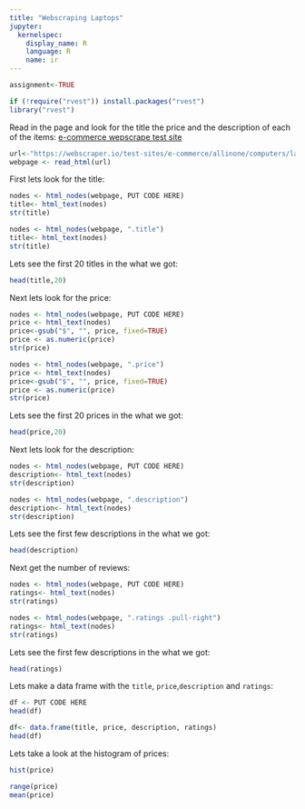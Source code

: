 ```yaml
---
title: "Webscraping Laptops"
jupyter:
  kernelspec:
    display_name: R
    language: R
    name: ir
---
```

```r
assignment<-TRUE
```

```r
if (!require("rvest")) install.packages("rvest")
library("rvest")
```
Read in the page and look for the title the price and the description of each of the items: [e-commerce wepscrape test site](https://webscraper.io/test-sites/e-commerce/allinone/computers/laptops)

```r
url<-"https://webscraper.io/test-sites/e-commerce/allinone/computers/laptops"
webpage <- read_html(url)
```

First lets look for the title:

```r
nodes <- html_nodes(webpage, PUT CODE HERE)
title<- html_text(nodes)
str(title)
```
```r
nodes <- html_nodes(webpage, ".title")
title<- html_text(nodes)
str(title)
```

Lets see the first 20 titles in the what we got:

```r
head(title,20)
```

Next lets look for the price:

```r
nodes <- html_nodes(webpage, PUT CODE HERE)
price <- html_text(nodes)
price<-gsub("$", "", price, fixed=TRUE)
price <- as.numeric(price)
str(price)
```
```r
nodes <- html_nodes(webpage, ".price")
price <- html_text(nodes)
price<-gsub("$", "", price, fixed=TRUE)
price <- as.numeric(price)
str(price)
```

Lets see the first 20 prices in the what we got:

```r
head(price,20)
```

Next lets look for the description:

```r
nodes <- html_nodes(webpage, PUT CODE HERE)
description<- html_text(nodes)
str(description)
```
```r
nodes <- html_nodes(webpage, ".description")
description<- html_text(nodes)
str(description)
```

Lets see the first few descriptions in the what we got:

```r
head(description)
```

Next get the number of reviews:

```r
nodes <- html_nodes(webpage, PUT CODE HERE)
ratings<- html_text(nodes)
str(ratings)
```
```r
nodes <- html_nodes(webpage, ".ratings .pull-right")
ratings<- html_text(nodes)
str(ratings)
```

Lets see the first few descriptions in the what we got:

```r
head(ratings)
```

Lets make a data frame with the `title`, `price`,`description` and `ratings`: 

```r
df <- PUT CODE HERE
head(df)
```
```r
df<- data.frame(title, price, description, ratings) 
head(df)
```

Lets take a look at the histogram of prices:

```r
hist(price)
```

```r
range(price)
mean(price)
```

